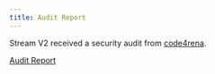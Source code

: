 ```yaml
---
title: Audit Report
---
```


Stream V2 received a security audit from [code4rena](https://code4rena.com/).

[Audit Report](https://docs.streamprotocol.money/security-audit.pdf)
